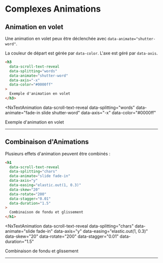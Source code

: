 # Complexes Animations


## Animation en volet

Une animation en volet peux être déclenchée avec `data-animate="shutter-word"`.

La couleur de départ est gérée par `data-color`. L'axe est géré par `data-axis`.
```html
<h3 
  data-scroll-text-reveal 
  data-splitting="words" 
  data-animate="shutter-word" 
  data-axis="-x" 
  data-color="#0000ff"
>
  Exemple d'animation en volet
</h3>
```

<NxTextAnimation 
  data-scroll-text-reveal 
  data-splitting="words" 
  data-animate="fade-in slide shutter-word" 
  data-axis="-x" 
  data-color="#0000ff"
>
  Exemple d'animation en volet
</NxTextAnimation>

---

## Combinaison d'Animations

Plusieurs effets d'animation peuvent être combinés :

```html
<h1 
  data-scroll-text-reveal 
  data-splitting="chars"
  data-animate="slide fade-in"
  data-axis="y"
  data-easing="elastic.out(1, 0.3)"
  data-skew="20"
  data-rotate="200"
  data-stagger="0.01" 
  data-duration="1.5"
>
  Combinaison de fondu et glissement
</h1>
```

<NxTextAnimation 
  data-scroll-text-reveal 
  data-splitting="chars"
  data-animate="slide fade-in"
  data-axis="y"
  data-easing="elastic.out(1, 0.3)"
  data-skew="20"
  data-rotate="200"
  data-stagger="0.01" 
  data-duration="1.5"
>
  Combinaison de fondu et glissement
</NxTextAnimation>

---